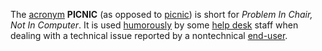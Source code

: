 The [[acronym]] '''PICNIC''' (as opposed to [[picnic]]) is short for ''Problem In Chair, Not In Computer''.  It is used [[Help desk humor|humorously]] by some [[help desk]] staff when dealing with a technical issue reported by a nontechnical [[end-user]].